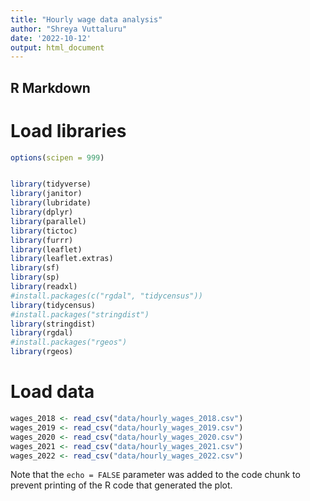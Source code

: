 ```yaml
---
title: "Hourly wage data analysis"
author: "Shreya Vuttaluru"
date: '2022-10-12'
output: html_document
---
```


## R Markdown

# Load libraries
```r
options(scipen = 999)


library(tidyverse)
library(janitor)
library(lubridate)
library(dplyr)
library(parallel)
library(tictoc)
library(furrr)
library(leaflet)
library(leaflet.extras)
library(sf)
library(sp)
library(readxl)
#install.packages(c("rgdal", "tidycensus"))
library(tidycensus)
#install.packages("stringdist")
library(stringdist)
library(rgdal)
#install.packages("rgeos")
library(rgeos)
```

# Load data
```r

wages_2018 <- read_csv("data/hourly_wages_2018.csv")
wages_2019 <- read_csv("data/hourly_wages_2019.csv")
wages_2020 <- read_csv("data/hourly_wages_2020.csv")
wages_2021 <- read_csv("data/hourly_wages_2021.csv")
wages_2022 <- read_csv("data/hourly_wages_2022.csv")

```

Note that the `echo = FALSE` parameter was added to the code chunk to prevent printing of the R code that generated the plot.
